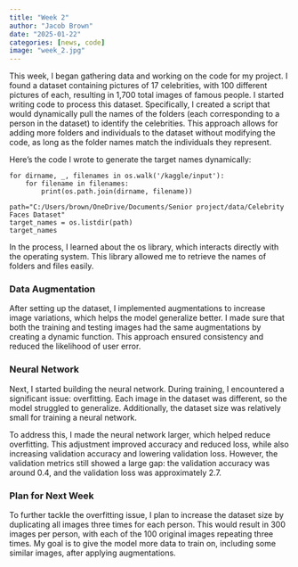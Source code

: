 ```yaml
---
title: "Week 2"
author: "Jacob Brown"
date: "2025-01-22"
categories: [news, code]
image: "week_2.jpg"
---
```


This week, I began gathering data and working on the code for my project. I found a dataset containing pictures of 17 celebrities, with 100 different pictures of each, resulting in 1,700 total images of famous people. I started writing code to process this dataset. Specifically, I created a script that would dynamically pull the names of the folders (each corresponding to a person in the dataset) to identify the celebrities. This approach allows for adding more folders and individuals to the dataset without modifying the code, as long as the folder names match the individuals they represent.

Here’s the code I wrote to generate the target names dynamically:
```
for dirname, _, filenames in os.walk('/kaggle/input'):
    for filename in filenames:
        print(os.path.join(dirname, filename))

path="C:/Users/brown/OneDrive/Documents/Senior project/data/Celebrity Faces Dataset"
target_names = os.listdir(path)
target_names
```

In the process, I learned about the os library, which interacts directly with the operating system. This library allowed me to retrieve the names of folders and files easily.

### Data Augmentation

After setting up the dataset, I implemented augmentations to increase image variations, which helps the model generalize better. I made sure that both the training and testing images had the same augmentations by creating a dynamic function. This approach ensured consistency and reduced the likelihood of user error.

### Neural Network

Next, I started building the neural network. During training, I encountered a significant issue: overfitting. Each image in the dataset was different, so the model struggled to generalize. Additionally, the dataset size was relatively small for training a neural network.

To address this, I made the neural network larger, which helped reduce overfitting. This adjustment improved accuracy and reduced loss, while also increasing validation accuracy and lowering validation loss. However, the validation metrics still showed a large gap: the validation accuracy was around 0.4, and the validation loss was approximately 2.7.

### Plan for Next Week

To further tackle the overfitting issue, I plan to increase the dataset size by duplicating all images three times for each person. This would result in 300 images per person, with each of the 100 original images repeating three times. My goal is to give the model more data to train on, including some similar images, after applying augmentations.